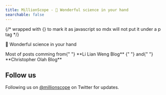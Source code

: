 ```yaml
---
title: MillionScope - 👋 Wonderful science in your hand
searchable: false
---
```



{/* wrapped with {} to mark it as javascript so mdx will not put it under a p tag */}

<Intro />

<p className="x:text-center x:text-lg x:mt-6 x:text-gray-600 x:md:!text-2xl">👋 Wonderful science in your hand</p>

<Cobe />

<div className="x:mb-20 x:mt-16">
  <Callout emoji="🎯">
    Most of posts comming from{" "}
    <Link href="https://lilianweng.github.io/" target="_blank">
      **Li Lian Weng Blog**
    </Link>{" "}
    and{" "}
    <Link href="https://colah.github.io/" target="_blank">
      **Christopher Olah Blog**
    </Link>
  </Callout>
</div>

<Homepage />

## Follow us

Following us on [@millionscope](https://twitter.com/millionscope) on Twitter for updates.
